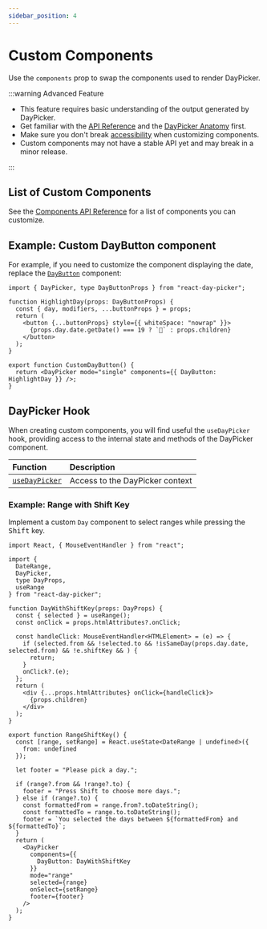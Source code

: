 ```yaml
---
sidebar_position: 4
---
```


# Custom Components

Use the `components` prop to swap the components used to render DayPicker.

:::warning Advanced Feature

- This feature requires basic understanding of the output generated by DayPicker.
- Get familiar with the [API Reference](../api#components) and the [DayPicker Anatomy](../using-daypicker/anatomy.mdx) first.
- Make sure you don't break [accessibility](../using-daypicker/accessibility.mdx) when customizing components.
- Custom components may not have a stable API yet and may break in a minor release.

:::

## List of Custom Components

See the [Components API Reference](../api#components) for a list of components you can customize.

## Example: Custom DayButton component

For example, if you need to customize the component displaying the date, replace the [`DayButton`](../api/functions/DayButton.md) component:

```tsx title="./MyDatePicker.tsx"
import { DayPicker, type DayButtonProps } from "react-day-picker";

function HighlightDay(props: DayButtonProps) {
  const { day, modifiers, ...buttonProps } = props;
  return (
    <button {...buttonProps} style={{ whiteSpace: "nowrap" }}>
      {props.day.date.getDate() === 19 ? `🎉` : props.children}
    </button>
  );
}

export function CustomDayButton() {
  return <DayPicker mode="single" components={{ DayButton: HighlightDay }} />;
}
```

<BrowserWindow>
  <Examples.CustomDayButton />
</BrowserWindow>

## DayPicker Hook

When creating custom components, you will find useful the `useDayPicker` hook, providing access to the internal state and methods of the DayPicker component.

| Function                                           | Description                     |
| :------------------------------------------------- | :------------------------------ |
| [`useDayPicker`](../api/functions/useDayPicker.md) | Access to the DayPicker context |

### Example: Range with Shift Key

Implement a custom `Day` component to select ranges while pressing the <kbd>Shift</kbd> key.

```tsx
import React, { MouseEventHandler } from "react";

import {
  DateRange,
  DayPicker,
  type DayProps,
  useRange
} from "react-day-picker";

function DayWithShiftKey(props: DayProps) {
  const { selected } = useRange();
  const onClick = props.htmlAttributes?.onClick;

  const handleClick: MouseEventHandler<HTMLElement> = (e) => {
    if (selected.from && !selected.to && !isSameDay(props.day.date, selected.from) && !e.shiftKey && ) {
      return;
    }
    onClick?.(e);
  };
  return (
    <div {...props.htmlAttributes} onClick={handleClick}>
      {props.children}
    </div>
  );
}

export function RangeShiftKey() {
  const [range, setRange] = React.useState<DateRange | undefined>({
    from: undefined
  });

  let footer = "Please pick a day.";

  if (range?.from && !range?.to) {
    footer = "Press Shift to choose more days.";
  } else if (range?.to) {
    const formattedFrom = range.from?.toDateString();
    const formattedTo = range.to.toDateString();
    footer = `You selected the days between ${formattedFrom} and ${formattedTo}`;
  }
  return (
    <DayPicker
      components={{
        DayButton: DayWithShiftKey
      }}
      mode="range"
      selected={range}
      onSelect={setRange}
      footer={footer}
    />
  );
}
```

<BrowserWindow>
  <Examples.RangeShiftKey />
</BrowserWindow>
